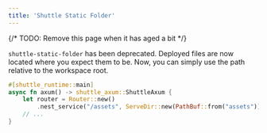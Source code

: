 ```yaml
---
title: 'Shuttle Static Folder'
---
```


{/* TODO: Remove this page when it has aged a bit */}

`shuttle-static-folder` has been deprecated.
Deployed files are now located where you expect them to be.
Now, you can simply use the path relative to the workspace root.

```rust
#[shuttle_runtime::main]
async fn axum() -> shuttle_axum::ShuttleAxum {
    let router = Router::new()
        .nest_service("/assets", ServeDir::new(PathBuf::from("assets")));
    // ...
}
```
